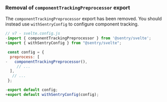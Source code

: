 ### Removal of `componentTrackingPreprocessor` export

The `componentTrackingPreprocessor` export has been removed. You should instead use `withSentryConfig` to configure component tracking.

```JavaScript {filename:svelte.config.js} diff
// v7 - svelte.config.js
-import { componentTrackingPreprocessor } from '@sentry/svelte';
+import { withSentryConfig } from "@sentry/svelte";

 const config = {
  preprocess: [
-   componentTrackingPreprocessor(),
     // ...
  ],
   // ...
 };

-export default config;
+export default withSentryConfig(config);
```

<Include name="migration/javascript-v8/node-other-changes" />

<Include name="migration/javascript-v8/server-other-changes" />

<Include name="migration/javascript-v8/browser-other-changes" />

<Include name="migration/javascript-v8/general-other-changes" />
